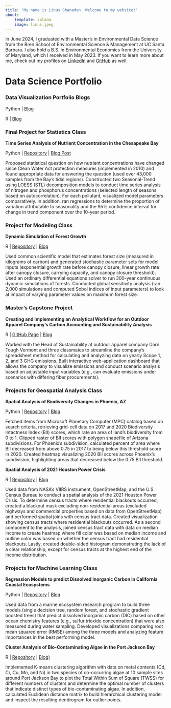 ```yaml
---
title: "My name is Linus Ghanadan. Welcome to my website!"
about:
    template: solana
    image: linus.jpeg
---
```


In June 2024, I graduated with a Master's in Environmental Data Science from the Bren School of Environmental Science & Management at UC Santa Barbara. I also hold a B.S. in Environmental Economics from the University of Maryland, which I received in May 2023. If you want to learn more about me, check out my profiles on [LinkedIn](https://www.linkedin.com/in/linus-ghanadan/) and [GitHub](https://github.com/linusghanadan) as well.

# Data Science Portfolio

### Data Visualization Portfolio Blogs

Python | [Blog](https://linusghanadan.github.io/blog/2024-7-23-post/)

R | [Blog](https://linusghanadan.github.io/blog/2024-7-24-post/)

### Final Project for Statistics Class

**Time Series Analysis of Nutrient Concentration in the Chesapeake Bay**

Python | [Repository](https://github.com/linusghanadan/chesapeake-bay-nutrient-pollution) | [Blog Post](https://linusghanadan.github.io/blog/2024-8-20-post/chesapeake-bay-python.html)

Proposed statistical question on how nutrient concentrations have changed since Clean Water Act protection measures (implemented in 2010) and found appropriate data for answering the question (used over 43,000 samples from the Bay’s tidal regions). Constructed two Seasonal-Trend using LOESS (STL) decomposition models to conduct time series analysis of nitrogen and phosphorus concentrations (selected length of seasons based on autocorrelation). For each pollutant, visualized model parameters comparatively. In addition, ran regressions to determine the proportion of variation attributable to seasonality and the 95% confidence interval for change in trend component over the 10-year period.

### Project for Modeling Class

**Dynamic Simulation of Forest Growth**

R | [Repository](https://github.com/linusghanadan/dynamic-simulation-forest-growth) | [Blog](https://linusghanadan.github.io/blog/2024-6-10-post/)

Used common scientific model that estimates forest size (measured in kilograms of carbon) and generated stochastic parameter sets for model inputs (exponential growth rate before canopy closure, linear growth rate after canopy closure, carrying capacity, and canopy closure threshold). Used an ordinary differential equations solver to run 300-year continuous dynamic simulations of forests. Conducted global sensitivity analysis (ran 2,000 simulations and computed Sobol indices of input parameters) to look at impact of varying parameter values on maximum forest size.

### Master's Capstone Project

**Creating and Implementing an Analytical Workflow for an Outdoor Apparel Company’s Carbon Accounting and Sustainability Analysis**

R | [GitHub Page](https://github.com/carbonSOCKprint) | [Blog](https://linusghanadan.github.io/blog/2024-6-20-post/)

Worked with the Head of Sustainability at outdoor apparel company Darn Tough Vermont and three classmates to streamline the company's spreadsheet method for calculating and analyzing data on yearly Scope 1, 2, and 3 GHG emissions. Built interactive web-application dashboard that allows the company to visualize emissions and conduct scenario analysis based on adjustable input variables (e.g., can evaluate emissions under scenarios with differing fiber procurements).

### Projects for Geospatial Analysis Class

**Spatial Analysis of Biodiversity Changes in Phoenix, AZ**

Python | [Repository](https://github.com/linusghanadan/phoenix_biodiversity) | [Blog](https://linusghanadan.github.io/blog/2023-12-13-post/phoenix_biodiversity.html)

Fetched items from Microsoft Planetary Computer (MPC) catalog based on search criteria, retrieving grid-cell data on 2017 and 2020 Biodiversity Intactness Index (BII) scores, which rate an area of land’s biodiversity from 0 to 1. Clipped raster of BII scores with polygon shapefile of Arizona subdivisions. For Phoenix’s subdivision, calculated percent of area where BII decreased from above 0.75 in 2017 to being below this threshold score in 2020. Created heatmap visualizing 2020 BII scores across Phoenix’s subdivision, highlighting areas that decreased below the 0.75 BII threshold.

**Spatial Analysis of 2021 Houston Power Crisis**

R | [Repository](https://github.com/linusghanadan/houston_power_crisis/tree/main) | [Blog](https://linusghanadan.github.io/blog/2024-1-20-post/)

Used data from NASA’s VIIRS instrument, OpenStreetMap, and the U.S. Census Bureau to conduct a spatial analysis of the 2021 Houston Power Crisis. To determine census tracts where residential blackouts occurred, created a blackout mask excluding non-residential areas (excluded highways and commercial properties based on data from OpenStreetMap) and performed spatial joins with census tract data. Created visualization showing census tracts where residential blackouts occurred. As a second component to the analysis, joined census tract data with data on median income to create heatmap where fill color was based on median income and outline color was based on whether the census tract had residential blackouts. Lastly, created double-sided histogram demonstrating the lack of a clear relationship, except for census tracts at the highest end of the income distribution.

### Projects for Machine Learning Class

**Regression Models to predict Dissolved Inorganic Carbon in California Coastal Ecosystems**

Python | [Repository](https://github.com/linusghanadan/dic-ml-models) | [Blog](https://linusghanadan.github.io/blog/2024-4-3-post/dic-ml-models.html)

Used data from a marine ecosystem research program to build three models (single decision tree, random forest, and stochastic gradient boosted trees) that predict dissolved inorganic carbon (DIC) based on other ocean chemistry features (e.g., sulfur trioxide concentration) that were also measured during water sampling. Developed visualizations comparing root mean squared error (RMSE) among the three models and analyzing feature importances in the best performing model.

**Cluster Analysis of Bio-Contaminating Algae in the Port Jackson Bay**

R | [Repository](https://github.com/linusghanadan/ml-clustering-lab/tree/main) | [Blog)](https://linusghanadan.github.io/blog/2024-4-1-post/)

Implemented K-means clustering algorithm with data on metal contents (Cd, Cr, Cu, Mn, and Ni) in two species of co-occurring algae at 10 sample sites around Port Jackson Bay to plot the Total Within Sum of Square (TWSS) for different numbers of clusters and determine the optimal number of clusters that indicate distinct types of bio-contaminating algae. In addition, calculated Euclidean distance matrix to build hierarchical clustering model and inspect the resulting dendrogram for outlier points.
